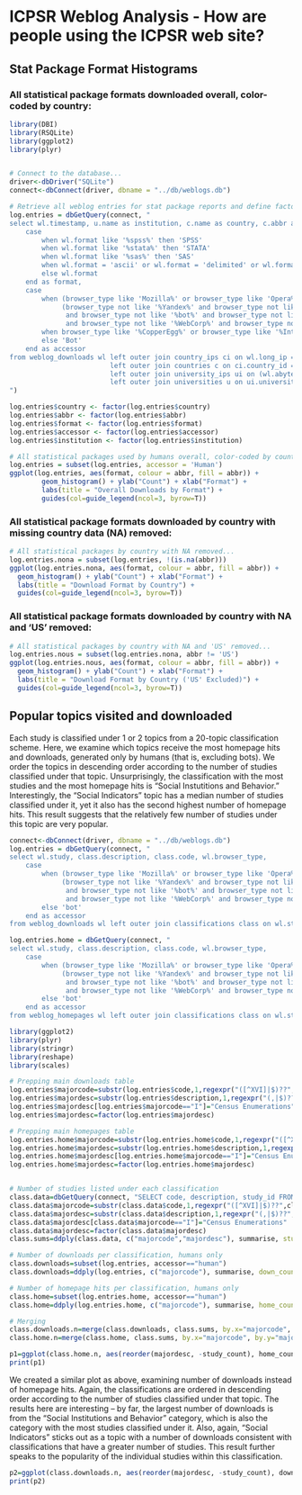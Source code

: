 ICPSR Weblog Analysis - How are people using the ICPSR web site?
========================================================

Stat Package Format Histograms
--------------------------------------------------------

### All statistical package formats downloaded overall, color-coded by country:

```r
library(DBI)
library(RSQLite)
library(ggplot2)
library(plyr)


# Connect to the database...
driver<-dbDriver("SQLite")
connect<-dbConnect(driver, dbname = "../db/weblogs.db")

# Retrieve all weblog entries for stat package reports and define factors...
log.entries = dbGetQuery(connect, "
select wl.timestamp, u.name as institution, c.name as country, c.abbr as abbr, wl.study, wl.browser_type,
    case
        when wl.format like '%spss%' then 'SPSS'
        when wl.format like '%stata%' then 'STATA'
        when wl.format like '%sas%' then 'SAS'
        when wl.format = 'ascii' or wl.format = 'delimited' or wl.format = 'other' then 'DELIMITED'
        else wl.format
    end as format,
    case
        when (browser_type like 'Mozilla%' or browser_type like 'Opera%' or browser_type like 'Safari%' or browser_type like 'Nokia%' or browser_type like 'BlackBerry%') and
             (browser_type not like '%Yandex%' and browser_type not like '%spider%' and browser_type not like '%Babya Discover%'
              and browser_type not like '%bot%' and browser_type not like '%Daumoa%' and browser_type not like '%crawler%' and browser_type not like '%LinkCheck%'
              and browser_type not like '%WebCorp%' and browser_type not like '%Yahoo! Slurp%' and browser_type not like '%Genieo%') then 'Human'
        when browser_type like '%CopperEgg%' or browser_type like '%InterMapper%' then 'ICPSR-Bot'
        else 'Bot'
    end as accessor
from weblog_downloads wl left outer join country_ips ci on wl.long_ip = ci.long_ip
                         left outer join countries c on ci.country_id = c.id
                         left outer join university_ips ui on (wl.abyte = ui.abyte and wl.bbyte = ui.bbyte and wl.cbyte = ui.cbyte and wl.dbyte >= ui.dbyte1 and wl.dbyte <= ui.dbyte2)
                         left outer join universities u on ui.university_id = u.id
")

log.entries$country <- factor(log.entries$country)
log.entries$abbr <- factor(log.entries$abbr)
log.entries$format <- factor(log.entries$format)
log.entries$accessor <- factor(log.entries$accessor)
log.entries$institution <- factor(log.entries$institution)

# All statistical packages used by humans overall, color-coded by country...
log.entries = subset(log.entries, accessor = 'Human')
ggplot(log.entries, aes(format, colour = abbr, fill = abbr)) +
        geom_histogram() + ylab("Count") + xlab("Format") +
        labs(title = "Overall Downloads by Format") + 
        guides(col=guide_legend(ncol=3, byrow=T))
```

### All statistical package formats downloaded by country with missing country data (NA) removed:

```r
# All statistical packages by country with NA removed...
log.entries.nona = subset(log.entries, !(is.na(abbr)))
ggplot(log.entries.nona, aes(format, colour = abbr, fill = abbr)) +
  geom_histogram() + ylab("Count") + xlab("Format") +
  labs(title = "Download Format by Country") + 
  guides(col=guide_legend(ncol=3, byrow=T))
```

### All statistical package formats downloaded by country with NA and 'US' removed:

```r

# All statistical packages by country with NA and 'US' removed...
log.entries.nous = subset(log.entries.nona, abbr != 'US')
ggplot(log.entries.nous, aes(format, colour = abbr, fill = abbr)) +
  geom_histogram() + ylab("Count") + xlab("Format") +
  labs(title = "Download Format by Country ('US' Excluded)") + 
  guides(col=guide_legend(ncol=3, byrow=T))
```

Popular topics visited and downloaded
--------------------------------------------------------

Each study is classified under 1 or 2 topics from a 20-topic classification scheme.  Here, we examine which topics receive the most homepage hits and downloads, generated only by humans (that is, excluding bots). We order the topics in descending order according to the number of studies classified under that topic. Unsurprisingly, the classification with the most studies and the most homepage hits is "Social Instutitions and Behavior." Interestingly, the "Social Indicators" topic has a median number of studies classified under it, yet it also has the second highest number of homepage hits. This result suggests that the relatively few number of studies under this topic are very popular.

``` r
connect<-dbConnect(driver, dbname = "../db/weblogs.db")
log.entries = dbGetQuery(connect, "
select wl.study, class.description, class.code, wl.browser_type,
    case
        when (browser_type like 'Mozilla%' or browser_type like 'Opera%' or browser_type like 'Safari%' or browser_type like 'Nokia%' or browser_type like 'BlackBerry%') and
             (browser_type not like '%Yandex%' and browser_type not like '%spider%' and browser_type not like '%Babya Discover%'
              and browser_type not like '%bot%' and browser_type not like '%Daumoa%' and browser_type not like '%crawler%' and browser_type not like '%LinkCheck%'
              and browser_type not like '%WebCorp%' and browser_type not like '%Yahoo! Slurp%' and browser_type not like '%Genieo%') then 'human'
        else 'bot'
    end as accessor
from weblog_downloads wl left outer join classifications class on wl.study = class.study_id")

log.entries.home = dbGetQuery(connect, "
select wl.study, class.description, class.code, wl.browser_type,
    case
        when (browser_type like 'Mozilla%' or browser_type like 'Opera%' or browser_type like 'Safari%' or browser_type like 'Nokia%' or browser_type like 'BlackBerry%') and
             (browser_type not like '%Yandex%' and browser_type not like '%spider%' and browser_type not like '%Babya Discover%'
              and browser_type not like '%bot%' and browser_type not like '%Daumoa%' and browser_type not like '%crawler%' and browser_type not like '%LinkCheck%'
              and browser_type not like '%WebCorp%' and browser_type not like '%Yahoo! Slurp%' and browser_type not like '%Genieo%') then 'human'
        else 'bot'
    end as accessor
from weblog_homepages wl left outer join classifications class on wl.study = class.study_id")

library(ggplot2)
library(plyr)
library(stringr)
library(reshape)
library(scales)

# Prepping main downloads table 
log.entries$majorcode=substr(log.entries$code,1,regexpr("([^XVI]|$)??",log.entries$code)-1)
log.entries$majordesc=substr(log.entries$description,1,regexpr("(,|$)??",log.entries$description)-1)
log.entries$majordesc[log.entries$majorcode=="I"]="Census Enumerations"
log.entries$majordesc=factor(log.entries$majordesc)

# Prepping main homepages table
log.entries.home$majorcode=substr(log.entries.home$code,1,regexpr("([^XVI]|$)??",log.entries.home$code)-1)
log.entries.home$majordesc=substr(log.entries.home$description,1,regexpr("(,|$)??",log.entries.home$description)-1)
log.entries.home$majordesc[log.entries.home$majorcode=="I"]="Census Enumerations"
log.entries.home$majordesc=factor(log.entries.home$majordesc)


# Number of studies listed under each classification
class.data=dbGetQuery(connect, "SELECT code, description, study_id FROM classifications")
class.data$majorcode=substr(class.data$code,1,regexpr("([^XVI]|$)??",class.data$code)-1)
class.data$majordesc=substr(class.data$description,1,regexpr("(,|$)??",class.data$description)-1)
class.data$majordesc[class.data$majorcode=="I"]="Census Enumerations"
class.data$majordesc=factor(class.data$majordesc)
class.sums=ddply(class.data, c("majorcode","majordesc"), summarise, study_count=length(study_id))

# Number of downloads per classification, humans only
class.downloads=subset(log.entries, accessor=="human")
class.downloads=ddply(log.entries, c("majorcode"), summarise, down_count=length(study))

# Number of homepage hits per classification, humans only
class.home=subset(log.entries.home, accessor=="human") 
class.home=ddply(log.entries.home, c("majorcode"), summarise, home_count=length(study))

# Merging
class.downloads.n=merge(class.downloads, class.sums, by.x="majorcode", by.y="majorcode")
class.home.n=merge(class.home, class.sums, by.x="majorcode", by.y="majorcode")
```

```r
p1=ggplot(class.home.n, aes(reorder(majordesc, -study_count), home_count))+geom_bar(stat="identity", alpha=I(.5))+theme(axis.text.x = element_text(angle=45, hjust=1), axis.title.x = element_text(size = 16), axis.title.y=element_text(size=16), plot.title=element_text(size=24), axis.text.x=element_text(size=14))+xlab("Classfication")+ylab("Number of Homepage hits")+ggtitle("Number of Homepage Hits Generated by Humans\n within each Classification")
print(p1)  
```

We created a similar plot as above, examining number of downloads instead of homepage hits. Again, the classifications are ordered in descending order according to the number of studies classified under that topic. The results here are interesting -- by far, the largest number of downloads is from the "Social Institutions and Behavior" category, which is also the category with the most studies classified under it. Also, again, "Social Indicators" sticks out as a topic with a number of downloads consistent with classifications that have a greater number of studies. This result further speaks to the popularity of the individual studies within this classification.

```r
p2=ggplot(class.downloads.n, aes(reorder(majordesc, -study_count), down_count))+geom_bar(stat="identity", alpha=I(.5))+theme(axis.text.x = element_text(angle=45, hjust=1), axis.title.x = element_text(size = 16), axis.title.y=element_text(size=16), plot.title=element_text(size=24), axis.text.x=element_text(size=14))+xlab("Classfication")+ylab("Number of Downloads")+ggtitle("Number of Downloads Generated by Humans\n within each Classification")
print(p2)  
```